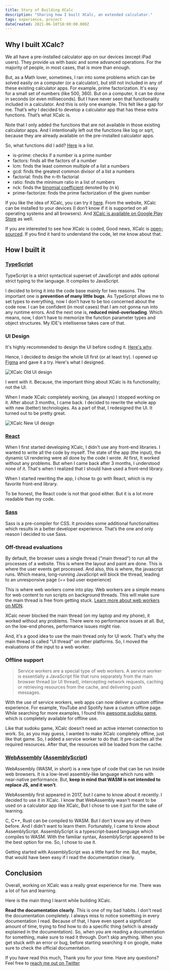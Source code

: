 ```yaml
---
title: Story of Building XCalc
description: "Sharing how I built XCalc, an extended calculator."
tags: experience, project
dateCreated: 2021-06-10T10:00:00.000Z
---
```


<TableOfContents source={sourceContent} />

## Why I built XCalc?

We all have a pre-installed calculator app on our devices (except iPad users). They provide us with basic and some advanced operations. For the majority of people, in most cases, that is more than enough.

But, as a Math lover, sometimes, I ran into some problems which can be solved easily on a computer (or a calculator), but still not included in any of these existing calculator apps.
For example, prime factorization. It's easy for a small set of numbers (like 500, 360). But on a computer, it can be done in seconds (or even milliseconds). But I have never seen that functionality included in a calculator. And this is only one example. This felt like a gap for me. That’s why I decided to develop a calculator app that has these extra functions. That’s what XCalc is.


Note that I only added the functions that are not available in those existing calculator apps. And I intentionally left out the functions like log or sqrt, because they are already available on the pre-installed calculator apps.

So, what functions did I add? [Here](https://x-calc.vercel.app/help) is a list. 
 - is-prime: checks if a number is a prime number
 - factors: finds all the factors of a number
 - lcm: finds the least common multiple of a list a numbers
 - gcd: finds the greatest common divisor of a list a numbers
 - factorial: finds the n-th factorial
 - ratio: finds the minimum ratio in a list of numbers
 - nck: finds the [binomial coefficient](https://en.wikipedia.org/wiki/Binomial_coefficient) denoted by (n k)
 - prime-factorize: finds the prime factorization of the given number

If you like the idea of XCalc, you can try it [here](https://bit.ly/xcalc-web). From the website, XCalc can be installed to your devices (I don’t know if it is supported on all operating systems and all browsers).
And [XCalc is available on Google Play Store](https://bit.ly/xcalc-app) as well.

If you are interested to see how XCalc is coded, Good news, XCalc is [open-sourced](http://github.com/sahithyandev/xcalc). If you find it hard to understand the code, let me know about that.

## How I built it

### [TypeScript](https://typescriptlang.org)

TypeScript is a strict syntactical superset of JavaScript and adds optional strict typing to the language. It compiles to JavaScript.

I decided to bring it into the code base mainly for two reasons. The important one is **prevention of many little bugs**. As TypeScript allows me to set types to everything, now I don’t have to be too concerned about the code now. I can be confident (in most cases) that I am not gonna run into any runtime errors.
And the next one is, **reduced mind-overloading**. Which means, now, I don’t have to memorize the function parameter types and object structures. My IDE's intellisense takes care of that.

### UI Design

It's highly recommended to design the UI before coding it. [Here's why](https://www.youtube.com/watch?v=ZyAsNw7XZ1c). 

Hence, I decided to design the whole UI first (or at least try). I opened up [Figma](https://figma.com) and gave it a try. Here's what I designed.

<img alt="XCalc Old UI design" src="/post__images/building-xcalc/xcalc-old-design.jpg" />

I went with it. Because, the important thing about XCalc is its functionality; not the UI.


When I made XCalc completely working, (as always) I stopped working on it. After about 3 months, I came back. I decided to rewrite the whole app with new (better) technologies. As a part of that, I redesigned the UI. It turned out to be pretty great.

<img alt="XCalc New UI design" src="/post__images/building-xcalc/xcalc-new-design.png" />

### [React](https://reactjs.org)
When I first started developing XCalc, I didn't use any front-end libraries. I wanted to write all the code by myself. The state of the app (the input), the dynamic UI rendering were all done by the code I wrote. At first, It worked without any problems.  But when I came back after 3 months, I understood none of it. That's when I realized that I should have used a front-end library.

When I started rewriting the app, I chose to go with React, which is my favorite front-end library.

To be honest, the React code is not that good either. But it is a lot more readable than my code.

### [Sass](https://sass-lang.com)
Sass is a pre-compiler for CSS. It provides some additional functionalities which results in a better developer experience. That’s the one and only reason I decided to use Sass.

### Off-thread evaluations
By default, the browser uses a single thread ("main thread") to run all the processes of a website. This is where the layout and paint are done. This is where the user events get processed. And also, this is where, the javascript runs. Which means, long-running JavaScript will block the thread, leading to an unresponsive page (== bad user experience)

This is where web workers come into play. Web workers are a simple means for web content to run scripts on background threads. This will make sure the main thread is free from getting stuck. [Learn more about web workers on MDN](https://developer.mozilla.org/en-US/docs/Web/API/Web_Workers_API/Using_web_workers).

XCalc never blocked the main thread (on my laptop and my phone), it worked without any problems. There were no performance issues at all. But, on the low-end phones, performance issues might rise.

And, it's a good idea to use the main thread only for UI work. That's why the main thread is called "UI thread" on other platforms. So, I moved the evaluations of the input to a web worker. 

### Offline support
<BlockQuote citationText="Google Developers Blog" citationLink="https://developers.google.com/web/ilt/pwa/introduction-to-service-worker#what_is_a_service_worker">
Service workers are a special type of web workers. A service worker is essentially a JavaScript file that runs separately from the main browser thread (or UI thread), intercepting network requests, caching or retrieving resources from the cache, and delivering push messages.
</BlockQuote>

With the use of service workers, web apps can now deliver a custom offline experience. For example, YouTube and Spotify have a custom offline page. While searching for more examples, I found this [awesome sudoku game](https://sudoku.jull.dev/), which is completely available for offline use.

Like that sudoku game, XCalc doesn’t need an active internet connection to work. So, as you may guess, I wanted to make XCalc completely offline, just like that game. So, I added a service worker to do that. It pre-caches all the required resources. After that, the resources will be loaded from the cache.

### [WebAssembly](https://webassembly.org) ([AssemblyScript](https://www.assemblyscript.org))
WebAssembly (WASM, in short) is a new type of code that can be run inside web browsers. It is a low-level assembly-like language which runs with near-native performance.
But, **keep in mind that WASM is not intended to replace JS, and it won’t**.

WebAssembly first appeared in 2017, but I came to know about it recently. I decided to use it in XCalc. I know that WebAssembly wasn't meant to be used on a calculator app like XCalc, But I chose to use it just for the sake of learning.

C, C++, Rust can be compiled to WASM. But I don't know any of them before. And I didn't want to learn them. Fortunately, I came to know about AssemblyScript. AssemblyScript is a typescript-based language which compiles to WASM. With the familiar syntax, AssemblyScript appeared to be the best option for me. So, I chose to use it.

Getting started with AssemblyScript was a little hard for me. But, maybe, that would have been easy if I read the documentation clearly.

## Conclusion
Overall, working on XCalc was a really great experience for me. There was a lot of fun and learning.

Here is the main thing I learnt while building XCalc.

**Read the documentation clearly**. This is one of my bad habits. I don't read the documentation completely. I always miss to notice something in every documentation I read. Because of that, I have even spent a significant amount of time, trying to find how to do a specific thing (which is already explained in the documentation). So, when you are reading a documentation for something, make sure to read it through. Don’t skip anything. When you get stuck with an error or bug, before starting searching it on google, make sure to check the official documentation.

If you have read this much, Thank you for your time. Have any questions? Feel free to [reach me out on Twitter](https://twitter.com/iamSahithyan)
